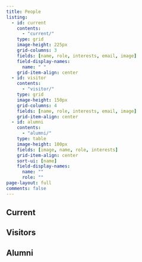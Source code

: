 ```yaml
---
title: People
listing:
  - id: current
    contents:
      - "current/"
    type: grid 
    image-height: 225px
    grid-columns: 3
    fields: [name, role, interests, email, image]
    field-display-names:
      name: " "
    grid-item-align: center
  - id: visitor 
    contents:
      - "visitor/"
    type: grid 
    image-height: 150px
    grid-columns: 4
    fields: [name, role, interests, email, image]
    grid-item-align: center
  - id: alumni 
    contents:
      - "alumni/"
    type: table 
    image-height: 100px
    fields: [image, name, role, interests]
    grid-item-align: center
    sort-ui: [name]
    field-display-names:
      name: ""
      role: ""
page-layout: full
comments: false
---
```


## Current

:::{#current}
:::

## Visitors

:::{#visitor}
:::

## Alumni

:::{#alumni}
:::
